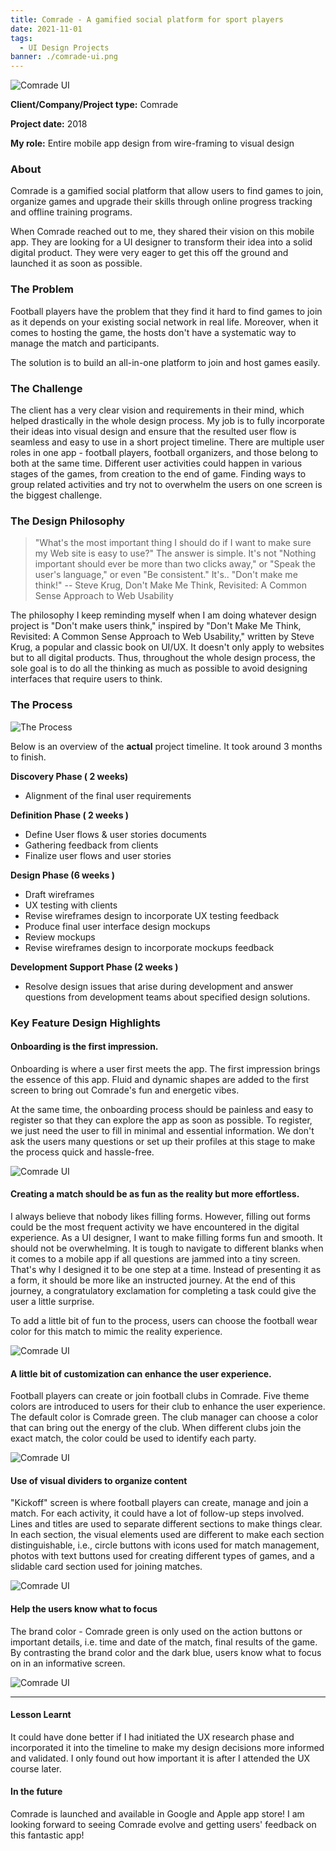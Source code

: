 ```yaml
---
title: Comrade - A gamified social platform for sport players
date: 2021-11-01
tags:
  - UI Design Projects
banner: ./comrade-ui.png
---
```

![Comrade UI](./comrade-ui.png)


**Client/Company/Project type:** Comrade

**Project date:** 2018

**My role:** Entire mobile app design from wire-framing to visual design


### About

Comrade is a gamified social platform that allow users to find games to join, organize games and upgrade their skills through online progress tracking and offline training programs.

When Comrade reached out to me, they shared their vision on this mobile app. They are looking for a UI designer to transform their idea into a solid digital product. They were very eager to get this off the ground and launched it as soon as possible.

### The Problem

Football players have the problem that they find it hard to find games to join as it depends on your existing social network in real life. Moreover, when it comes to hosting the game, the hosts don't have a systematic way to manage the match and participants.

The solution is to build an all-in-one platform to join and host games easily.

### The Challenge

The client has a very clear vision and requirements in their mind, which helped drastically in the whole design process. My job is to fully incorporate their ideas into visual design and ensure that the resulted user flow is seamless and easy to use in a short project timeline. There are multiple user roles in one app - football players, football organizers, and those belong to both at the same time. Different user activities could happen in various stages of the games, from creation to the end of game. Finding ways to group related activities and try not to overwhelm the users on one screen is the biggest challenge.


### The Design Philosophy

> "What's the most important thing I should do if I want to make sure my Web site is easy to use?" The answer is simple. It's not "Nothing important should ever be more than two clicks away," or "Speak the user's language," or even "Be consistent." It's.. "Don't make me think!"  -- Steve Krug, Don't Make Me Think, Revisited: A Common Sense Approach to Web Usability

The philosophy I keep reminding myself when I am doing whatever design project is "Don't make users think," inspired by "Don't Make Me Think, Revisited: A Common Sense Approach to Web Usability," written by Steve Krug, a popular and classic book on UI/UX. It doesn't only apply to websites but to all digital products. Thus, throughout the whole design process, the sole goal is to do all the thinking as much as possible to avoid designing interfaces that require users to think.


### The Process
![The Process](./the-process.png)

Below is an overview of the **actual** project timeline. It took around 3 months to finish.

**Discovery Phase ( 2 weeks)**

- Alignment of the final user requirements

**Definition Phase ( 2 weeks )**

- Define User flows & user stories documents
- Gathering feedback from clients
- Finalize user flows and user stories

**Design Phase (6 weeks )**

- Draft wireframes
- UX testing with clients
- Revise wireframes design to incorporate UX testing feedback
- Produce final user interface design mockups
- Review mockups
- Revise wireframes design to incorporate mockups feedback

**Development Support Phase (2 weeks )**

- Resolve design issues that arise during development and answer questions from development teams about specified design solutions.

### **Key Feature Design Highlights**

#### Onboarding is the first impression.

Onboarding is where a user first meets the app. The first impression brings the essence of this app. Fluid and dynamic shapes are added to the first screen to bring out Comrade's fun and energetic vibes.

At the same time, the onboarding process should be painless and easy to register so that they can explore the app as soon as possible. To register, we just need the user to fill in minimal and essential information. We don't ask the users many questions or set up their profiles at this stage to make the process quick and hassle-free.

![Comrade UI](./onboarding.png)

#### Creating a match should be as fun as the reality but more effortless.

I always believe that nobody likes filling forms. However, filling out forms could be the most frequent activity we have encountered in the digital experience. As a UI designer, I want to make filling forms fun and smooth. It should not be overwhelming. It is tough to navigate to different blanks when it comes to a mobile app if all questions are jammed into a tiny screen. That's why I designed it to be one step at a time. Instead of presenting it as a form, it should be more like an instructed journey. At the end of this journey, a congratulatory exclamation for completing a task could give the user a little surprise.

To add a little bit of fun to the process, users can choose the football wear color for this match to mimic the reality experience.

![Comrade UI](./create-game.png)


#### A little bit of customization can enhance the user experience.

Football players can create or join football clubs in Comrade. Five theme colors are introduced to users for their club to enhance the user experience. The default color is Comrade green. The club manager can choose a color that can bring out the energy of the club. When different clubs join the exact match, the color could be used to identify each party.

![Comrade UI](./customization.png)

#### Use of visual dividers to organize content

"Kickoff" screen is where football players can create, manage and join a match. For each activity, it could have a lot of follow-up steps involved. Lines and titles are used to separate different sections to make things clear. In each section, the visual elements used are different to make each section distinguishable, i.e., circle buttons with icons used for match management, photos with text buttons used for creating different types of games, and a slidable card section used for joining matches.

![Comrade UI](./visual-divider.png)

#### Help the users know what to focus

The brand color - Comrade green is only used on the action buttons or important details, i.e. time and date of the match, final results of the game. By contrasting the brand color and the dark blue, users know what to focus on in an informative screen.

![Comrade UI](./know-what-to-focus.png)


<hr/>

#### Lesson Learnt

It could have done better if I had initiated the UX research phase and incorporated it into the timeline to make my design decisions more informed and validated. I only found out how important it is after I attended the UX course later.

#### In the future

Comrade is launched and available in Google and Apple app store! I am looking forward to seeing Comrade evolve and getting users' feedback on this fantastic app!
